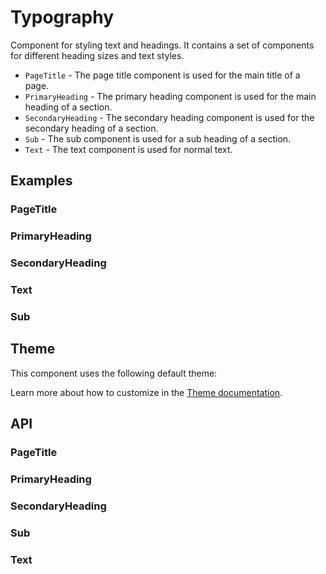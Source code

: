 
<Meta title="Docs/Components/Typography" />

# Typography
Component for styling text and headings. It contains a set
of components for different heading sizes and text styles.

- `PageTitle` - The page title component is used for the main title of a page.
- `PrimaryHeading` - The primary heading component is used for the main heading of a section.
- `SecondaryHeading` - The secondary heading component is used for the secondary heading of a section.
- `Sub` - The sub component is used for a sub heading of a section.
- `Text` - The text component is used for normal text.

## Examples

### PageTitle
<Canvas sourceState="shown" of={PageTitleStories.Simple}/>

### PrimaryHeading
<Canvas sourceState="shown" of={PrimaryHeadingStories.Simple}/>

### SecondaryHeading
<Canvas sourceState="shown" of={SecondaryHeadingStories.Simple}/>

### Text
<Canvas sourceState="shown" of={TextStories.Simple}/>

### Sub
<Canvas sourceState="shown" of={SubStories.Simple}/>

## Theme
This component uses the following default theme:

<ThemeRender theme={typographyTheme} />

Learn more about how to customize in the [Theme documentation](?path=/docs/docs-theme-getting-started--docs).

## API
### PageTitle
<ArgTypes of={PageTitle} />

### PrimaryHeading
<ArgTypes of={PrimaryHeading} />

### SecondaryHeading
<ArgTypes of={SecondaryHeading} />

### Sub
<ArgTypes of={Sub} />

### Text
<ArgTypes of={Text} />
